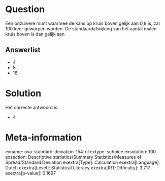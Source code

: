Question
========

Een onzuivere munt waarmee de kans op kruis boven gelijk aan 0,8 is, zal
100 keer geworpen worden. De standaardafwijking van het aantal malen
kruis boven is dan gelijk aan


Answerlist
----------

* 4
* 8
* 16

Solution
========

Het correcte antwoord is: 

* 4

Meta-information
================
exname: uva-standard-deviation-154-nl
extype: schoice
exsolution: 100
exsection: Descriptive statistics/Summary Statistics/Measures of Spread/Standard Deviation
exextra[Type]: Calculation
exextra[Language]: Dutch
exextra[Level]: Statistical Literacy
exextra[IRT-Difficulty]: 3.717
exextra[p-value]: 0.1697
